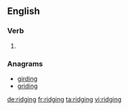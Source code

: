 ==English==

===Verb===
{{head|en}}

# {{present participle of|ridge}}

===Anagrams===
* [[girding#English|girding]]
* [[griding#English|griding]]

[[de:ridging]]
[[fr:ridging]]
[[ta:ridging]]
[[vi:ridging]]